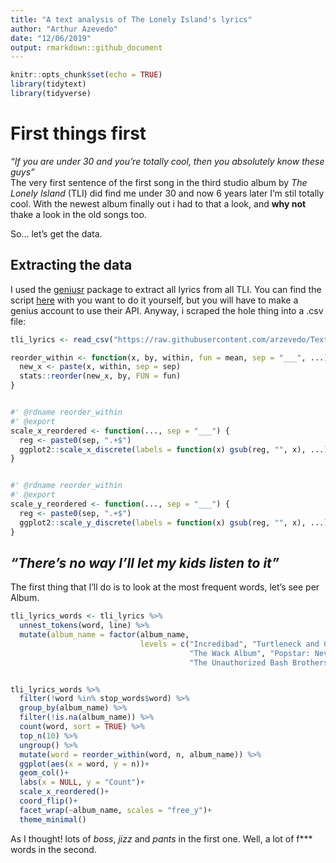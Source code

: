 ```yaml
---
title: "A text analysis of The Lonely Island's lyrics"
author: "Arthur Azevedo"
date: "12/06/2019"
output: rmarkdown::github_document
---
```


```r
knitr::opts_chunk$set(echo = TRUE)
library(tidytext)
library(tidyverse)
```

# First things first
_"If you are under 30 and you're totally cool, then you absolutely know these guys"_  
The very first sentence of the first song in the third studio album by _The Lonely Island_ (TLI) did find me under 30 and now 6 years later I'm stil totally cool. With the newest album finally out i had to that a look, and __why not__ thake a look in the old songs too.  

So... let's get the data.

## Extracting the data
I used the [geniusr](https://github.com/ewenme/geniusr) package to extract all lyrics from all TLI. You can find the script [here](https://github.com/arzevedo/Text_Mining/blob/master/The%20Lonely%20Island/the_lonely_island_lyrics_scrap.R) with you want to do it yourself, but you will have to make a genius account to use their API.
Anyway, i scraped the hole thing into a .csv file: 
```r
tli_lyrics <- read_csv("https://raw.githubusercontent.com/arzevedo/Text_Mining/master/The%20Lonely%20Island/the_lonely_island_lyrics.csv")
```
```r
reorder_within <- function(x, by, within, fun = mean, sep = "___", ...) {
  new_x <- paste(x, within, sep = sep)
  stats::reorder(new_x, by, FUN = fun)
}


#' @rdname reorder_within
#' @export
scale_x_reordered <- function(..., sep = "___") {
  reg <- paste0(sep, ".+$")
  ggplot2::scale_x_discrete(labels = function(x) gsub(reg, "", x), ...)
}


#' @rdname reorder_within
#' @export
scale_y_reordered <- function(..., sep = "___") {
  reg <- paste0(sep, ".+$")
  ggplot2::scale_y_discrete(labels = function(x) gsub(reg, "", x), ...)
}
```

## _"There's no way I’ll let my kids listen to it"_ 

The first thing that I'll do is to look at the most frequent words, let's see per Album.
```r
tli_lyrics_words <- tli_lyrics %>% 
  unnest_tokens(word, line) %>% 
  mutate(album_name = factor(album_name,
                             levels = c("Incredibad", "Turtleneck and Chain",
                                        "The Wack Album", "Popstar: Never Stop Never Stopping",
                                        "The Unauthorized Bash Brothers Experience", NA)))


tli_lyrics_words %>% 
  filter(!word %in% stop_words$word) %>% 
  group_by(album_name) %>% 
  filter(!is.na(album_name)) %>% 
  count(word, sort = TRUE) %>% 
  top_n(10) %>% 
  ungroup() %>% 
  mutate(word = reorder_within(word, n, album_name)) %>% 
  ggplot(aes(x = word, y = n))+
  geom_col()+
  labs(x = NULL, y = "Count")+
  scale_x_reordered()+
  coord_flip()+
  facet_wrap(~album_name, scales = "free_y")+
  theme_minimal()

```  

As I thought! lots of _boss_, _jizz_ and _pants_ in the first one. Well, a lot of f*** words in the second.
